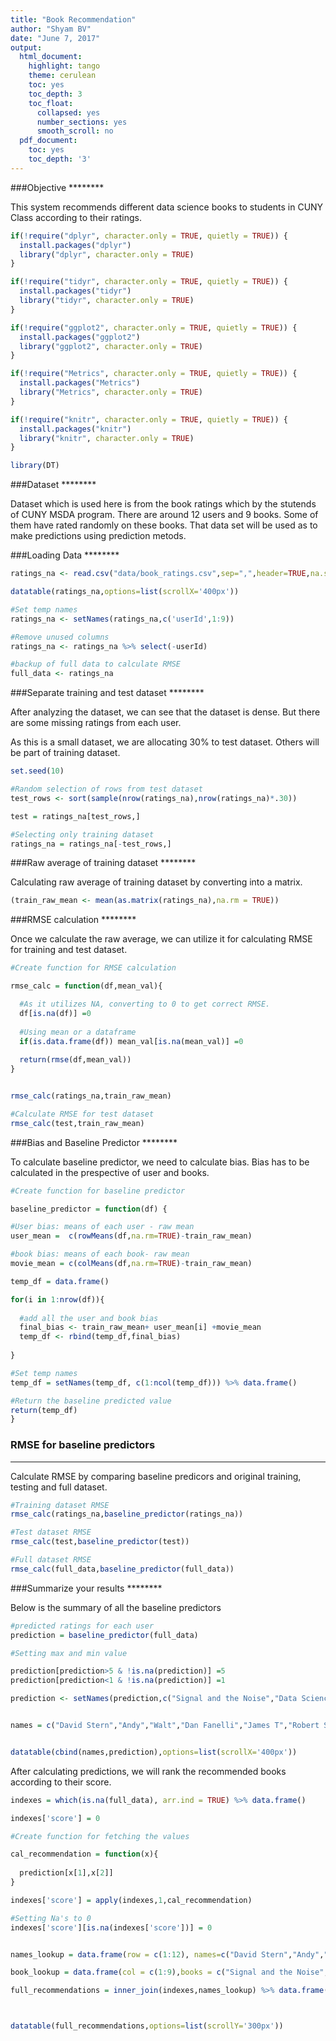 ```yaml
---
title: "Book Recommendation"
author: "Shyam BV"
date: "June 7, 2017"
output:
  html_document:
    highlight: tango
    theme: cerulean
    toc: yes
    toc_depth: 3
    toc_float:
      collapsed: yes
      number_sections: yes
      smooth_scroll: no
  pdf_document:
    toc: yes
    toc_depth: '3'
---
```



###Objective
********

This system recommends different data science books to students in CUNY Class according to their ratings.


```r
if(!require("dplyr", character.only = TRUE, quietly = TRUE)) {
  install.packages("dplyr")
  library("dplyr", character.only = TRUE)
}

if(!require("tidyr", character.only = TRUE, quietly = TRUE)) {
  install.packages("tidyr")
  library("tidyr", character.only = TRUE)
}

if(!require("ggplot2", character.only = TRUE, quietly = TRUE)) {
  install.packages("ggplot2")
  library("ggplot2", character.only = TRUE)
}

if(!require("Metrics", character.only = TRUE, quietly = TRUE)) {
  install.packages("Metrics")
  library("Metrics", character.only = TRUE)
}

if(!require("knitr", character.only = TRUE, quietly = TRUE)) {
  install.packages("knitr")
  library("knitr", character.only = TRUE)
}

library(DT)

```

###Dataset
********

Dataset which is used here is from the book ratings which by the stutends of CUNY MSDA program. There are around 12 users and 9 books. Some of them have rated randomly on these books. That data set will be used as to make predictions using prediction metods.


###Loading Data
********

```r
ratings_na <- read.csv("data/book_ratings.csv",sep=",",header=TRUE,na.strings = c('Did not read',''))  

datatable(ratings_na,options=list(scrollX='400px'))

#Set temp names
ratings_na <- setNames(ratings_na,c('userId',1:9))

#Remove unused columns
ratings_na <- ratings_na %>% select(-userId)

#backup of full data to calculate RMSE
full_data <- ratings_na


```

###Separate training and test dataset
********

After analyzing the dataset, we can see that the dataset is dense. But there are some missing ratings from each user.


As this is a small dataset, we are allocating 30% to test dataset. Others will be part of training dataset.


```r
set.seed(10)

#Random selection of rows from test dataset
test_rows <- sort(sample(nrow(ratings_na),nrow(ratings_na)*.30))

test = ratings_na[test_rows,]

#Selecting only training dataset
ratings_na = ratings_na[-test_rows,]

```


###Raw average of training dataset
********

Calculating raw average of training dataset by converting into a matrix.

```r

(train_raw_mean <- mean(as.matrix(ratings_na),na.rm = TRUE))


```


###RMSE calculation
********

Once we calculate the raw average, we can utilize it for calculating RMSE for training and test dataset. 

```r
#Create function for RMSE calculation

rmse_calc = function(df,mean_val){

  #As it utilizes NA, converting to 0 to get correct RMSE.
  df[is.na(df)] =0
  
  #Using mean or a dataframe
  if(is.data.frame(df)) mean_val[is.na(mean_val)] =0
  
  return(rmse(df,mean_val))
}


rmse_calc(ratings_na,train_raw_mean)

#Calculate RMSE for test dataset
rmse_calc(test,train_raw_mean)


```



###Bias and Baseline Predictor
********

To calculate baseline predictor, we need to calculate bias. Bias has to be calculated in the prespective of user and books. 

```r
#Create function for baseline predictor

baseline_predictor = function(df) {

#User bias: means of each user - raw mean
user_mean =  c(rowMeans(df,na.rm=TRUE)-train_raw_mean)

#book bias: means of each book- raw mean
movie_mean = c(colMeans(df,na.rm=TRUE)-train_raw_mean) 

temp_df = data.frame()

for(i in 1:nrow(df)){
  
  #add all the user and book bias
  final_bias <- train_raw_mean+ user_mean[i] +movie_mean
  temp_df <- rbind(temp_df,final_bias)
  
}

#Set temp names
temp_df = setNames(temp_df, c(1:ncol(temp_df))) %>% data.frame()

#Return the baseline predicted value
return(temp_df)
}

```

### RMSE for baseline predictors
********

Calculate RMSE by comparing baseline predicors and original training, testing and full dataset.


```r

#Training dataset RMSE
rmse_calc(ratings_na,baseline_predictor(ratings_na))

#Test dataset RMSE
rmse_calc(test,baseline_predictor(test))

#Full dataset RMSE
rmse_calc(full_data,baseline_predictor(full_data))

```

###Summarize your results
********

Below is the summary of all the baseline predictors

```r
#predicted ratings for each user
prediction = baseline_predictor(full_data)

#Setting max and min value

prediction[prediction>5 & !is.na(prediction)] =5
prediction[prediction<1 & !is.na(prediction)] =1

prediction <- setNames(prediction,c("Signal and the Noise","Data Science for Business","Automated Data Collection with R","R for Data Science","Introduction to Statistical Learning","Machine Learning with Scikit-Learn and Tensorflow","Weapons of Math Destruction","Programming Collective Intelligence","R in Action"))


names = c("David Stern","Andy","Walt","Dan Fanelli","James T","Robert Sellers","Tulasi ","Logan","Shyam BV","Yun","Kumudini","Jason Joseph")


datatable(cbind(names,prediction),options=list(scrollX='400px'))
```

After calculating predictions, we will rank the recommended books according to their score.

```r
indexes = which(is.na(full_data), arr.ind = TRUE) %>% data.frame() 

indexes['score'] = 0

#Create function for fetching the values

cal_recommendation = function(x){
  
  prediction[x[1],x[2]]
}

indexes['score'] = apply(indexes,1,cal_recommendation)

#Setting Na's to 0
indexes['score'][is.na(indexes['score'])] = 0


names_lookup = data.frame(row = c(1:12), names=c("David Stern","Andy","Walt","Dan Fanelli","James T","Robert Sellers","Tulasi ","Logan","Shyam BV","Yun","Kumudini","Jason Joseph"))

book_lookup = data.frame(col = c(1:9),books = c("Signal and the Noise","Data Science for Business","Automated Data Collection with R","R for Data Science","Introduction to Statistical Learning","Machine Learning with Scikit-Learn and Tensorflow","Weapons of Math Destruction","Programming Collective Intelligence","R in Action"))

full_recommendations = inner_join(indexes,names_lookup) %>% data.frame() %>%  inner_join(book_lookup) %>% arrange(row,-score) %>% group_by(row) %>% mutate(rank=row_number()) %>% select(-col)



datatable(full_recommendations,options=list(scrollY='300px'))
```

